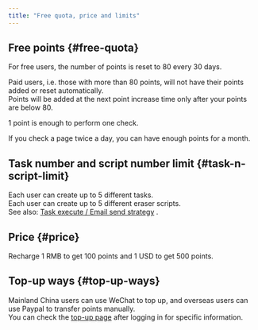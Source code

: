 ---
title: "Free quota, price and limits"
---
## Free points {#free-quota}
For free users, the number of points is reset to 80 every 30 days.  

Paid users, i.e. those with more than 80 points, will not have their points added or reset automatically.   
Points will be added at the next point increase time only after your points are below 80.  

1 point is enough to perform one check.  

If you check a page twice a day, you can have enough points for a month.  

## Task number and script number limit {#task-n-script-limit}  
Each user can create up to 5 different tasks.  
Each user can create up to 5 different eraser scripts.  
See also: [Task execute / Email send strategy](03_task_and_email_strategy.mdx) .


## Price {#price}  

Recharge 1 RMB to get 100 points and 1 USD to get 500 points. 

## Top-up ways {#top-up-ways}  
Mainland China users can use WeChat to top up, and overseas users can use Paypal to transfer points manually.  
You can check the [top-up page](https://www.webpagemonitor.net/zh/member/redeem) after logging in for specific information.
